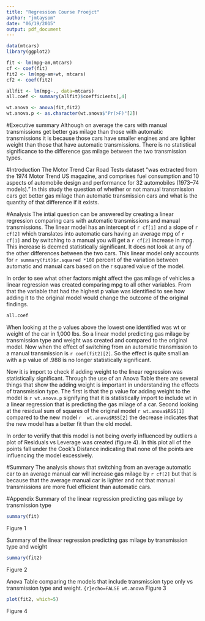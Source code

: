 ```yaml
---
title: "Regression Course Proejct"
author: "jmtaysom"
date: "06/19/2015"
output: pdf_document
---
```


```r
data(mtcars)
library(ggplot2)
```
```r
fit <- lm(mpg~am,mtcars)
cf <- coef(fit)
fit2 <- lm(mpg~am+wt, mtcars)
cf2 <- coef(fit2)

allfit <- lm(mpg~., data=mtcars)
all.coef <- summary(allfit)$coefficients[,4]

wt.anova <- anova(fit,fit2)
wt.anova.p <- as.character(wt.anova$"Pr(>F)"[2])
```


#Executive summary
Although on average the cars with manual transmissions get better gas milage than those with automatic transmissions it is because those cars have smaller engines and are lighter weight than those that have automatic transmissions. There is no statistical significance to the difference gas milage between the two transmission types.

#Introduction
The Motor Trend Car Road Tests dataset "was extracted from the 1974 Motor Trend US magazine, and comprises fuel consumption and 10 aspects of automobile design and performance for 32 automobiles (1973–74 models)." In this study the question of whether or not manual transmission cars get better gas milage than automatic transmission cars and what is the quantity of that difference if it exists.

#Analysis
The intial question can be answered by creating a linear regression comparing cars with automatic transmissions and manual transmissions. The linear model has an intercept of `r cf[1]` and a slope of `r cf[2]` which translates into automatic cars having an average mpg of `r cf[1]` and by switching to a manual you will get a `r cf[2]` increase in mpg. This increase is deemed statistically significant. It does not look at any of the other differences between the two cars. This linear model only accounts for `r summary(fit)$r.squared *100` percent of the variation between automatic and manual cars based on the r squared value of the model.

In order to see what other factors might affect the gas milage of vehicles a linear regression was created comparing mpg to all other variables. From that the variable that had the highest p value was identified to see how adding it to the original model would change the outcome of the original findings.
```r
all.coef
```
When looking at the p values above the lowest one identified was wt or weight of the car in 1,000 lbs. So a linear model predicting gas milage by transmission type and weight was created and compared to the original model. Now when the effect of switching from an automatic transmission to a manual transmission is `r coef(fit2)[2]`. So the effect is quite small an with a p value of .988 is no longer statistically significant. 

Now it is import to check if adding weight to the linear regression was statistically significant. Through the use of an Anova Table there are several things that show the adding weight is important in understanding the effects of transmission type. The first is that the p value for adding weight to the model is `r wt.anova.p` signifying that it is statistically import to include wt in a linear regression that is predicting the gas milage of a car. Second looking at the residual sum of squares of the original model `r wt.anova$RSS[1]` compared to the new model `r  wt.anova$RSS[2]` the decrease indicates that the new model has a better fit than the old model.

In order to veriify that this model is not being overly influenced by outliers a plot of Residuals vs Leverage was created (figure 4). In this plot all of the points fall under the Cook's Distance indicating that none of the points are influencing the model excessively.

#Summary
The analysis shows that switching from an average automatic car to an average manual car will increase gas milage by `r cf[2]` but that is because that the average manual car is lighter and not that manual transmissions are more fuel efficient than automatic cars.


#Appendix
Summary of the linear regression predicting gas milage by transmission type
```r
summary(fit)
```
Figure 1



Summary of the linear regression predicting gas milage by transmission type and weight
```r
summary(fit2)
```
Figure 2



Anova Table comparing the models that include transmission type only vs transmission type and weight.
```{r}echo=FALSE
wt.anova
```
Figure 3

```r
plot(fit2, which=5)
```
Figure 4